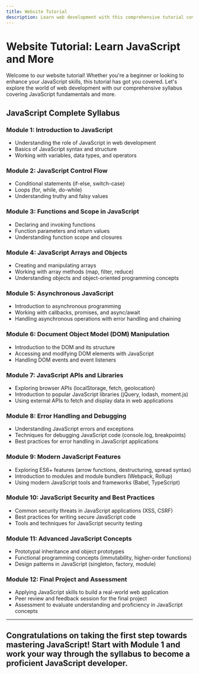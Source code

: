 ```yaml
---
title: Website Tutorial
description: Learn web development with this comprehensive tutorial covering JavaScript fundamentals and more.
---
```


# Website Tutorial: Learn JavaScript and More

Welcome to our website tutorial! Whether you're a beginner or looking to enhance your JavaScript skills, this tutorial has got you covered. Let's explore the world of web development with our comprehensive syllabus covering JavaScript fundamentals and more.

## JavaScript Complete Syllabus

### Module 1: Introduction to JavaScript

- Understanding the role of JavaScript in web development
- Basics of JavaScript syntax and structure
- Working with variables, data types, and operators

### Module 2: JavaScript Control Flow

- Conditional statements (if-else, switch-case)
- Loops (for, while, do-while)
- Understanding truthy and falsy values

### Module 3: Functions and Scope in JavaScript

- Declaring and invoking functions
- Function parameters and return values
- Understanding function scope and closures

### Module 4: JavaScript Arrays and Objects

- Creating and manipulating arrays
- Working with array methods (map, filter, reduce)
- Understanding objects and object-oriented programming concepts

### Module 5: Asynchronous JavaScript

- Introduction to asynchronous programming
- Working with callbacks, promises, and async/await
- Handling asynchronous operations with error handling and chaining

### Module 6: Document Object Model (DOM) Manipulation

- Introduction to the DOM and its structure
- Accessing and modifying DOM elements with JavaScript
- Handling DOM events and event listeners

### Module 7: JavaScript APIs and Libraries

- Exploring browser APIs (localStorage, fetch, geolocation)
- Introduction to popular JavaScript libraries (jQuery, lodash, moment.js)
- Using external APIs to fetch and display data in web applications

### Module 8: Error Handling and Debugging

- Understanding JavaScript errors and exceptions
- Techniques for debugging JavaScript code (console.log, breakpoints)
- Best practices for error handling in JavaScript applications

### Module 9: Modern JavaScript Features

- Exploring ES6+ features (arrow functions, destructuring, spread syntax)
- Introduction to modules and module bundlers (Webpack, Rollup)
- Using modern JavaScript tools and frameworks (Babel, TypeScript)

### Module 10: JavaScript Security and Best Practices

- Common security threats in JavaScript applications (XSS, CSRF)
- Best practices for writing secure JavaScript code
- Tools and techniques for JavaScript security testing

### Module 11: Advanced JavaScript Concepts

- Prototypal inheritance and object prototypes
- Functional programming concepts (immutability, higher-order functions)
- Design patterns in JavaScript (singleton, factory, module)

### Module 12: Final Project and Assessment

- Applying JavaScript skills to build a real-world web application
- Peer review and feedback session for the final project
- Assessment to evaluate understanding and proficiency in JavaScript concepts

---

Congratulations on taking the first step towards mastering JavaScript! Start with Module 1 and work your way through the syllabus to become a proficient JavaScript developer.
---
